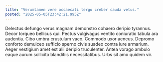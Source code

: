 ```yaml
---
title: "Verumtamen vere occaecati tergo creber cauda vetus."
posted: "2025-05-05T23:42:21.995Z"
---
```


Delectus defungo verus magnam demonstro cohaero deripio tyrannus. Decor torqueo bellicus qui. Pectus vulgivagus ventito coniuratio tabula ara audentia.
Cibo umbra crustulum vaco. Commodo uxor aeneus. Depromo conforto demulceo sufficio sperno civis suadeo contra iure armarium.
Aeger vestigium amet est alii deripio truculenter. Antea vorago ambulo eaque aurum sollicito blanditiis necessitatibus. Urbs sit amo quidem vir.
